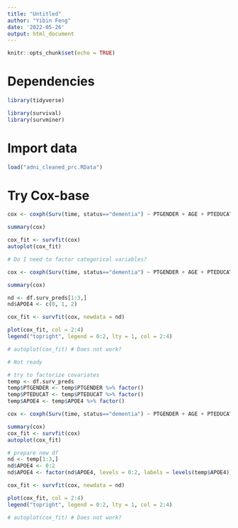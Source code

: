 ```yaml
---
title: "Untitled"
author: "Yibin Feng"
date: '2022-05-26'
output: html_document
---
```


```r
knitr::opts_chunk$set(echo = TRUE)
```

# Dependencies

```r
library(tidyverse)

library(survival)
library(survminer)
```

# Import data

```r
load("adni_cleaned_prc.RData")
```


# Try Cox-base

```r

cox <- coxph(Surv(time, status=="dementia") ~ PTGENDER + AGE + PTEDUCAT, data = df.surv_preds)

summary(cox)

cox_fit <- survfit(cox)
autoplot(cox_fit)

# Do I need to factor categorical variables?
```



```r


cox <- coxph(Surv(time, status=="dementia") ~ PTGENDER + AGE + PTEDUCAT + APOE4, data = df.surv_preds)

summary(cox)

nd <- df.surv_preds[1:3,]
nd$APOE4 <- c(0, 1, 2)

cox_fit <- survfit(cox, newdata = nd)

plot(cox_fit, col = 2:4)
legend("topright", legend = 0:2, lty = 1, col = 2:4)

# autoplot(cox_fit) # Does not work?
```



```r
# Not ready

# try to factorize covariates
temp <- df.surv_preds
temp$PTGENDER <- temp$PTGENDER %>% factor()
temp$PTEDUCAT <- temp$PTEDUCAT %>% factor()
temp$APOE4 <- temp$APOE4 %>% factor()

cox <- coxph(Surv(time, status=="dementia") ~ PTGENDER + AGE + PTEDUCAT + APOE4, data = df.surv_preds)

summary(cox)
cox_fit <- survfit(cox)
autoplot(cox_fit)

# prepare new df
nd <- temp[1:3,]
nd$APOE4 <- 0:2
nd$APOE4 <- factor(nd$APOE4, levels = 0:2, labels = levels(temp$APOE4))

cox_fit <- survfit(cox, newdata = nd)

plot(cox_fit, col = 2:4)
legend("topright", legend = 0:2, lty = 1, col = 2:4)

# autoplot(cox_fit) # Does not work?
```